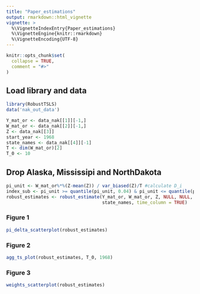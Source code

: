 ```yaml
---
title: "Paper_estimations"
output: rmarkdown::html_vignette
vignette: >
  %\VignetteIndexEntry{Paper_estimations}
  %\VignetteEngine{knitr::rmarkdown}
  %\VignetteEncoding{UTF-8}
---
```


```r
knitr::opts_chunk$set(
  collapse = TRUE,
  comment = "#>"
)
```
## Load library and data
```r
library(RobustTSLS)
data('nak_out_data')
```

```r
Y_mat_or <- data_nak[[1]][-1,]
W_mat_or <- data_nak[[2]][-1,]
Z <- data_nak[[3]]
start_year <- 1968
state_names <- data_nak[[4]][-1]
T <- dim(W_mat_or)[2]
T_0 <- 10
```

## Drop Alaska, Mississipi and NorthDakota
```r
pi_unit <- W_mat_or%*%(Z-mean(Z)) / var_biased(Z)/T #calculate D_i
index_sub <- pi_unit >= quantile(pi_unit, 0.04) & pi_unit <= quantile(pi_unit, 1)#drop inappropriate states
robust_estimates <- robust_estimate(Y_mat_or, W_mat_or, Z, NULL, NULL, index_sub, T_0,
                                    state_names, time_column = TRUE) 
```


### Figure 1 
```r
pi_delta_scatterplot(robust_estimates)
```

### Figure 2 
```r
agg_ts_plot(robust_estimates, T_0, 1968)
```

### Figure 3 
```r
weights_scatterplot(robust_estimates)
```